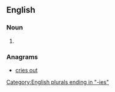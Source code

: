 ==English==

===Noun===
{{head|en|noun plural form}}

# {{plural of|outcry|lang=en}}

===Anagrams===
* [[cries out#English|cries out]]

[[Category:English plurals ending in "-ies"]]